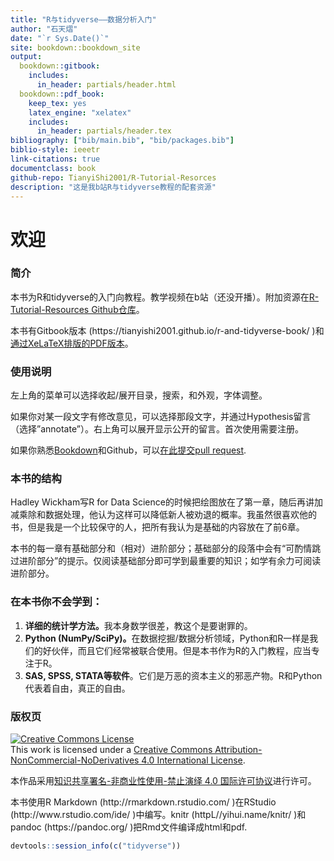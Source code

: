 ```yaml
---
title: "R与tidyverse——数据分析入门"
author: "石天熠"
date: "`r Sys.Date()`"
site: bookdown::bookdown_site
output:
  bookdown::gitbook:
    includes:
      in_header: partials/header.html
  bookdown::pdf_book:
    keep_tex: yes
    latex_engine: "xelatex"
    includes:
      in_header: partials/header.tex
bibliography: ["bib/main.bib", "bib/packages.bib"]
biblio-style: ieeetr
link-citations: true
documentclass: book
github-repo: TianyiShi2001/R-Tutorial-Resorces
description: "这是我b站R与tidyverse教程的配套资源"
---
```


# 欢迎 {-#welcome}

### 简介 {-#简介}
本书为R和tidyverse的入门向教程。教学视频在b站（还没开播）。附加资源在[R-Tutorial-Resources Github仓库](https://github.com/TianyiShi2001/R-Tutorial-Resorces)。

本书有Gitbook版本 (https://tianyishi2001.github.io/r-and-tidyverse-book/ )和[通过XeLaTeX排版的PDF版本](https://tianyishi2001.github.io/r-and-tidyverse-book/R与tidyverse——数据分析入门.pdf)。

### 使用说明 {-#说明}
左上角的菜单可以选择收起/展开目录，搜索，和外观，字体调整。

如果你对某一段文字有修改意见，可以选择那段文字，并通过Hypothesis留言（选择"annotate"）。右上角可以展开显示公开的留言。首次使用需要注册。

如果你熟悉[Bookdown](https://bookdown.org)和Github，可以[在此提交pull request](https://github.com/TianyiShi2001/r-and-tidyverse-book).

### 本书的结构 {-}

Hadley Wickham写R for Data Science的时候把绘图放在了第一章，随后再讲加减乘除和数据处理，他认为这样可以降低新人被劝退的概率。我虽然很喜欢他的书，但是我是一个比较保守的人，把所有我认为是基础的内容放在了前6章。

本书的每一章有基础部分和（相对）进阶部分；基础部分的段落中会有“可酌情跳过进阶部分”的提示。仅阅读基础部分即可学到最重要的知识；如学有余力可阅读进阶部分。

### 在本书你不会学到： {-}

1. **详细的统计学方法。**我本身数学很差，教这个是要谢罪的。
2. **Python (NumPy/SciPy)。**在数据挖掘/数据分析领域，Python和R一样是我们的好伙伴，而且它们经常被联合使用。但是本书作为R的入门教程，应当专注于R。
3. **SAS, SPSS, STATA等软件**。它们是万恶的资本主义的邪恶产物。R和Python代表着自由，真正的自由。

### 版权页 {-}

<a rel="license" href="http://creativecommons.org/licenses/by-nc-nd/4.0/"><img alt="Creative Commons License" style="border-width:0" src="https://i.creativecommons.org/l/by-nc-nd/4.0/88x31.png" /></a><br />This work is licensed under a <a rel="license" href="http://creativecommons.org/licenses/by-nc-nd/4.0/">Creative Commons Attribution-NonCommercial-NoDerivatives 4.0 International License</a>.
\doclicenseThis

本作品采用[知识共享署名-非商业性使用-禁止演绎 4.0 国际许可协议](https://creativecommons.org/licenses/by-nc-nd/4.0/deed.zh)进行许可。

本书使用R Markdown (http://rmarkdown.rstudio.com/ )在RStudio (http://www.rstudio.com/ide/ )中编写。knitr (httpL//yihui.name/knitr/ )和pandoc (https://pandoc.org/ )把Rmd文件编译成html和pdf.

```r
devtools::session_info(c("tidyverse"))
```
